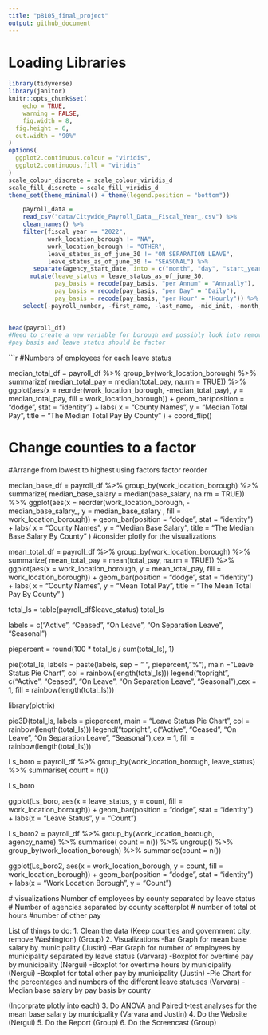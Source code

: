 ---
title: "p8105_final_project"
output: github_document
---

# Loading Libraries 

```{r setup, include=FALSE}
library(tidyverse)
library(janitor)
knitr::opts_chunk$set(
	echo = TRUE,
	warning = FALSE,
	fig.width = 8, 
  fig.height = 6,
  out.width = "90%"
)
options(
  ggplot2.continuous.colour = "viridis",
  ggplot2.continuous.fill = "viridis"
)
scale_colour_discrete = scale_colour_viridis_d
scale_fill_discrete = scale_fill_viridis_d
theme_set(theme_minimal() + theme(legend.position = "bottom"))
```

```{r}

    payroll_data = 
    read_csv("data/Citywide_Payroll_Data__Fiscal_Year_.csv") %>% 
    clean_names() %>%
    filter(fiscal_year == "2022",
           work_location_borough != "NA",
           work_location_borough != "OTHER", 
           leave_status_as_of_june_30 != "ON SEPARATION LEAVE",
           leave_status_as_of_june_30 != "SEASONAL") %>%
       separate(agency_start_date, into = c("month", "day", "start_year"), convert = TRUE) %>% 
      mutate(leave_status = leave_status_as_of_june_30,
             pay_basis = recode(pay_basis, "per Annum" = "Annually"),
             pay_basis = recode(pay_basis, "per Day" = "Daily"),
             pay_basis = recode(pay_basis, "per Hour" = "Hourly")) %>%
    select(-payroll_number, -first_name, -last_name, -mid_init, -month, -day, -title_description, -leave_status_as_of_june_30) %>% 
      

head(payroll_df)
#Need to create a new variable for borough and possibly look into removing decimal places for salary, and check NAs in first and last name
#pay basis and leave status should be factor 
```







```{r}
#Numbers of employees for each leave status

median_total_df =
  payroll_df %>%
  group_by(work_location_borough) %>%
  summarize(
      median_total_pay = median(total_pay, na.rm = TRUE)) %>%
        ggplot(aes(x = reorder(work_location_borough, -median_total_pay), y = median_total_pay, fill = work_location_borough)) +
  geom_bar(position = "dodge", stat = "identity") +
  labs(
    x = "County Names",
    y = "Median Total Pay",
    title = "The Median Total Pay By County"
  ) + coord_flip()

# Change counties to a factor 
#Arrange from lowest to highest using factors factor reorder 

median_base_df =
  payroll_df %>%
  group_by(work_location_borough) %>%
  summarize(
      median_base_salary = median(base_salary, na.rm = TRUE)) %>%
        ggplot(aes(x = reorder(work_location_borough, -median_base_salary_, y = median_base_salary , fill = work_location_borough)) +
  geom_bar(position = "dodge", stat = "identity") +
  labs(
    x = "County Names",
    y = "Median Base Salary",
    title = "The Median Base Salary By County"
  )
#consider plotly for the visualizations 

mean_total_df =
  payroll_df %>%
  group_by(work_location_borough) %>%
  summarize(
      mean_total_pay = mean(total_pay, na.rm = TRUE)) %>%
        ggplot(aes(x = work_location_borough, y = mean_total_pay, fill = work_location_borough)) +
  geom_bar(position = "dodge", stat = "identity") +
  labs(
    x = "County Names",
    y = "Mean Total Pay",
    title = "The Mean Total Pay By County"
  )

total_ls = table(payroll_df$leave_status)
total_ls

labels = c("Active", "Ceased", "On Leave", "On Separation Leave", "Seasonal")

piepercent = round(100 * total_ls / sum(total_ls), 1)

pie(total_ls, labels = paste(labels, sep = " ", piepercent, "%"),
    main = "Leave Status Pie Chart", col = rainbow(length(total_ls)))
legend("topright", c("Active", "Ceased", "On Leave", "On Separation Leave", "Seasonal"),cex = 1, fill = rainbow(length(total_ls)))

library(plotrix)

pie3D(total_ls, labels = piepercent,
    main = "Leave Status Pie Chart", col = rainbow(length(total_ls)))
legend("topright", c("Active", "Ceased", "On Leave", "On Separation Leave", "Seasonal"),cex = 1, fill = rainbow(length(total_ls)))


Ls_boro = payroll_df %>%
  group_by(work_location_borough, leave_status) %>%
  summarise(
    count = n())

  
Ls_boro

ggplot(Ls_boro, aes(x = leave_status, y = count, fill = work_location_borough)) + geom_bar(position = "dodge", stat = "identity") + labs(x = "Leave Status", y = "Count")






Ls_boro2 = payroll_df %>%
  group_by(work_location_borough, agency_name) %>%
  summarise(
    count = n()) %>% 
  ungroup() %>% 
  group_by(work_location_borough) %>%
  summarise(count = n())

ggplot(Ls_boro2, aes(x = work_location_borough, y = count, fill = work_location_borough)) + geom_bar(position = "dodge", stat = "identity") + labs(x = "Work Location Borough", y = "Count")

  # visualizations Number of employees by county separated by leave status
  # Number of agencies separated by county scatterplot
# number of total ot hours 
#number of other pay






List of things to do:
1. Clean the data (Keep counties and government city, remove Washington) (Group)
2. Visualizations
-Bar Graph for mean base salary by municipality (Justin)
-Bar Graph for number of employees by municipality separated by leave status (Varvara)
-Boxplot for overtime pay by municipality (Nergui)
-Boxplot for overtime hours by municipality (Nergui)
-Boxplot for total other pay by municipality (Justin)
-Pie Chart for the percentages and numbers of the different leave statuses (Varvara)
-Median base salary by pay basis by county

(Incorprate plotly into each)
3. Do ANOVA and Paired t-test analyses for the mean base salary by municipality (Varvara and Justin)
4. Do the Website (Nergui)
5. Do the Report (Group)
6. Do the Screencast (Group)





